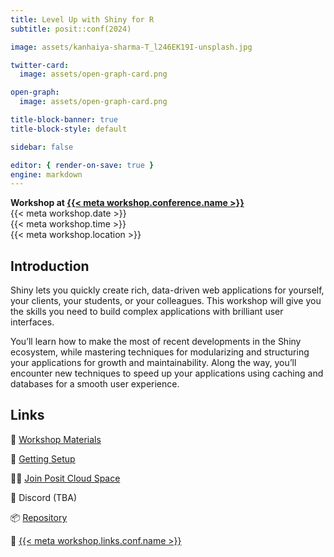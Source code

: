 ```yaml
---
title: Level Up with Shiny for R
subtitle: posit::conf(2024)

image: assets/kanhaiya-sharma-T_l246EK19I-unsplash.jpg

twitter-card:
  image: assets/open-graph-card.png

open-graph:
  image: assets/open-graph-card.png

title-block-banner: true
title-block-style: default

sidebar: false

editor: { render-on-save: true }
engine: markdown
---
```


```{=html}
<style>
.quarto-title-banner {
    color: var(--bs-body-color);
    background-image: url({{< meta image >}});
    background-size: cover;
    background-position: center;
    height: 400px;
    transition: filter 45s;
}
.quarto-title > * {
    z-index: 1;
    position: relative;
}
.quarto-title-banner .quarto-title::before {
    position: absolute;
    inset: 0;
    content: "";
    background-color: rgba(255, 255, 255, 0.25);
    z-index: 0;
}
.quarto-title-banner h1 {
    color: var(--bs-body-color);
    font-weight: 300 !important;
    font-size: max(min(4vw, 2.5em), 1.5em);
    text-wrap: pretty;
}
@media (max-width: 575.98px) {
    .quarto-title-banner {
        height: 300px;
    }
}
</style>
<script>
function setHue() {
    const randomHue = Math.random() * 360
    document.querySelector('.quarto-title-banner').style.filter = `hue-rotate(${randomHue}deg)`
}
setHue()
document.addEventListener("DOMContentLoaded", setHue)
</script>
```

::: {.lead .mb-4}
**Workshop at [{{< meta workshop.conference.name >}}]({{< meta workshop.conference.link >}})**<br>{{< meta workshop.date >}}<br>{{< meta workshop.time >}}<br>{{< meta workshop.location >}}
:::

## Introduction

Shiny lets you quickly create rich, data-driven web applications for yourself, your clients, your students, or your colleagues. This workshop will give you the skills you need to build complex applications with brilliant user interfaces. 

You’ll learn how to make the most of recent developments in the Shiny ecosystem, while mastering techniques for modularizing and structuring your applications for growth and maintainability. Along the way, you’ll encounter new techniques to speed up your applications using caching and databases for a smooth user experience.

## Links

::: {.lead .fs-3}
📘 [Workshop Materials](workshop.qmd)

🔧 [Getting Setup](setup.qmd)

🧑‍💻 [Join Posit Cloud Space]({{< meta workshop.links.cloud >}})

👾 Discord (TBA) <!-- FIXME discord link -->

📦 [Repository]({{< meta workshop.links.repo >}})

🎡 [{{< meta workshop.links.conf.name >}}]({{< meta workshop.links.conf.href >}})
:::
